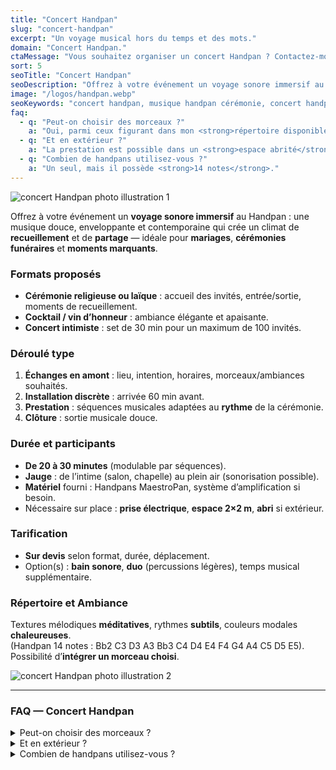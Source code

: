 ```yaml
---
title: "Concert Handpan"
slug: "concert-handpan"
excerpt: "Un voyage musical hors du temps et des mots."
domain: "Concert Handpan."
ctaMessage: "Vous souhaitez organiser un concert Handpan ? Contactez-moi"
sort: 5
seoTitle: "Concert Handpan"
seoDescription: "Offrez à votre événement un voyage sonore immersif au Handpan : cérémonies, mariages, funérailles, cocktails, concerts intimistes en Bourgogne-Franche-Comté et Alsace."
image: "/logos/handpan.webp"
seoKeywords: "concert handpan, musique handpan cérémonie, concert handpan mariage, musique handpan funérailles, voyage sonore handpan, musique méditative handpan, concert intimiste handpan, musique handpan événement, artiste handpan Belfort, concert handpan Bourgogne Franche-Comté, concert handpan Alsace, concert handpan intimiste, musique relaxante handpan, spectacle handpan France, musique handpan vin d’honneur"
faq:
  - q: "Peut-on choisir des morceaux ?"
    a: "Oui, parmi ceux figurant dans mon <strong>répertoire disponible sur demande</strong>. Je propose un fil musical cohérent, avec des transitions adaptées au déroulé."
  - q: "Et en extérieur ?"
    a: "La prestation est possible dans un <strong>espace abrité</strong> (pluie/soleil/vent) et avec accès électrique si amplification. Je m’adapte au lieu pour conserver une écoute confortable."
  - q: "Combien de handpans utilisez-vous ?"
    a: "Un seul, mais il possède <strong>14 notes</strong>."
---
```



![concert Handpan photo illustration 1](/images/concert-handpan/Concert-handpan-1.webp)

Offrez à votre événement un **voyage sonore immersif** au Handpan : une musique douce, enveloppante et contemporaine qui crée un climat de **recueillement** et de **partage** — idéale pour **mariages**, **cérémonies funéraires** et **moments marquants**.

### Formats proposés
- **Cérémonie religieuse ou laïque** : accueil des invités, entrée/sortie, moments de recueillement.
- **Cocktail / vin d’honneur** : ambiance élégante et apaisante.
- **Concert intimiste** : set de 30 min pour un maximum de 100 invités.

### Déroulé type
1. **Échanges en amont** : lieu, intention, horaires, morceaux/ambiances souhaités.  
2. **Installation discrète** : arrivée 60 min avant.  
3. **Prestation** : séquences musicales adaptées au **rythme** de la cérémonie.  
4. **Clôture** : sortie musicale douce.

### Durée et participants
- **De 20 à 30 minutes** (modulable par séquences).  
- **Jauge** : de l’intime (salon, chapelle) au plein air (sonorisation possible).
- **Matériel** fourni : Handpans MaestroPan, système d’amplification si besoin.  
- Nécessaire sur place : **prise électrique**, **espace 2×2 m**, **abri** si extérieur.

### Tarification
- **Sur devis** selon format, durée, déplacement.  
- Option(s) : **bain sonore**, **duo** (percussions légères), temps musical supplémentaire.

### Répertoire et Ambiance
Textures mélodiques **méditatives**, rythmes **subtils**, couleurs modales **chaleureuses**.  
(Handpan 14 notes : Bb2 C3 D3 A3 Bb3 C4 D4 E4 F4 G4 A4 C5 D5 E5).  
Possibilité d’**intégrer un morceau choisi**.

![concert Handpan photo illustration 2](/images/concert-handpan/Concert-handpan-2.webp)

---
### FAQ  — Concert Handpan

<details>
  <summary>Peut-on choisir des morceaux ?</summary>
  Oui, parmi ceux figurant dans mon <strong>répertoire disponible sur demande</strong>.  
  Je propose un fil musical cohérent, avec des transitions adaptées au déroulé.
</details>

<details>
  <summary>Et en extérieur ?</summary>
  La prestation est possible dans un <strong>espace abrité</strong> (pluie/soleil/vent) et avec accès électrique si amplification.  
  Je m’adapte au lieu pour conserver une écoute confortable.
</details>

<details>
  <summary>Combien de handpans utilisez-vous ?</summary>
  Un seul, mais il possède <strong>14 notes</strong>.
</details>

